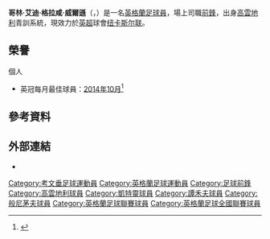 {{noteTA
|G1=足球
|G2=FAcup
|G3=UK Places
|G4=Country
|T=zh-hans:卡勒姆·威尔逊; zh-hk:哥林·威爾遜;
|1=zh-hans:基特宁; zh-hk:凱特靈;
|2=zh-hans:卡勒姆; zh-hk:哥林;
|3=zh-hans:塔姆沃思; zh-hk:譚禾夫;
|4=zh-hans:埃迪; zh-hk:艾迪;
|5=zh-hans:格拉汉姆; zh-hk:格拉咸;
|6=zh-hans:格拉汉姆; zh-hk:格拉咸;
}}
{{Infobox football biography
| name = 哥林·威爾遜<br >''Callum Wilson''
| image = Callum Wilson 2021-08-07 1.jpg
| image_size = 
| caption = 2021年威爾遜效力[[纽卡斯尔联足球俱乐部|纽卡斯尔联]]
| fullname = Callum Eddie Graham Wilson<ref name="Hugman2010-11">{{Cite book
 | editor-first = Barry J.
 | editor-last = Hugman
 | title = The PFA Footballers' Who's Who 2010–11
 | year = 2010
 | publisher = Mainstream Publishing
 | isbn = 978-1-84596-601-0
 | page = 440 }}</ref>
| birth_date  = {{birth date and age|df=y|1992|02|27}}<ref name="Hugman2010-11"/>
| birth_place = {{ENG}}[[考文垂|考文垂]]
| height = {{height|ft=5|in=11}}<ref name="Hugman2010-11"/>
| currentclub = [[纽卡斯尔联足球俱乐部|纽卡斯尔联]]
| clubnumber = 9
| position = [[前鋒_(足球)|前鋒]]
| youthyears1 = –2009
| youthclubs1 = [[考文垂足球俱乐部|高雲地利]]
| years1 = 2009–2014
| clubs1 = [[考文垂足球俱乐部|高雲地利]]             
| caps1 = 49
| goals1 = 12
| years2 = 2010–2011     
| clubs2 = → [[基特宁足球俱乐部|凱特靈]]（外借）         
| caps2 =  17 
| goals2 = 1
| years3 = 2011      
| clubs3 = → [[塔姆沃思足球俱乐部|塔姆沃思]]（外借）           
| caps3 =  3 
| goals3 = 1
| years4 = 2014–2020     
| clubs4 = [[伯恩茅斯足球俱乐部|伯恩茅斯]]   
| caps4 = 171 
| goals4 = 61
| years5 = 2020–
| clubs5 = [[纽卡斯尔联足球俱乐部|纽卡斯尔联]] 
| caps5 = 26
| goals5 = 12
| nationalyears1 = 2014  
| nationalteam1 = [[英格蘭21歲以下足球代表隊|英格蘭U21]] 
| nationalcaps1 = 1 
| nationalgoals1 = 0
| nationalyears2 = 2018–
| nationalteam2 = [[英格蘭足球代表隊|英格蘭]] 
| nationalcaps2 = 4
| nationalgoals2 = 1
| club-update = 2021年5月2日
| nationalteam-update = 2020年9月13日
}}

'''哥林·艾迪·格拉咸·威爾遜'''（{{lang-en|'''Callum Eddie Graham Wilson'''}}，{{bd|1992年|2月17日|catidx=Wilson, Callum}}）是一名[[英格蘭|英格蘭]][[足球員|足球員]]，場上司職[[前鋒_(足球)|前鋒]]，出身[[考文垂足球俱乐部|高雲地利]]青訓系統，現效力於[[英超|英超]]球會[[纽卡斯尔联足球俱乐部|纽卡斯尔联]]。

==榮譽==
; 個人
* 英冠每月最佳球員：[[2014年至2015年英格蘭足球冠軍聯賽#每月最佳球員|2014年10月]]<ref>{{cite news |url=http://www1.skysports.com/football/news/11095/9553211/sky-bet-fl72-bournemouths-howe-and-wilson-secure-october-awards |title=Bournemouth's Howe and Wilson secure October awards |publisher=skysports.com |date=7 November 2014 |accessdate=7 November 2014 |archive-date=2018-09-26 |archive-url=https://web.archive.org/web/20180926014555/https://www.skysports.com/football/news/11095/9553211/sky-bet-fl72-bournemouths-howe-and-wilson-secure-october-awards |dead-url=no }}</ref>

== 參考資料 ==
{{reflist}}

== 外部連結 ==
*{{soccerbase|id=51997|name=哥林·威爾遜}}

{{纽卡斯尔联球员名单}}

{{DEFAULTSORT:Wilson, Callum}}
[[Category:考文垂足球運動員|Category:考文垂足球運動員]]
[[Category:英格蘭足球運動員|Category:英格蘭足球運動員]]
[[Category:足球前鋒|Category:足球前鋒]]
[[Category:高雲地利球員|Category:高雲地利球員]]
[[Category:凱特靈球員|Category:凱特靈球員]]
[[Category:譚禾夫球員|Category:譚禾夫球員]]
[[Category:般尼茅夫球員|Category:般尼茅夫球員]]
[[Category:英格蘭足球聯賽球員|Category:英格蘭足球聯賽球員]]
[[Category:英格蘭足球全國聯賽球員|Category:英格蘭足球全國聯賽球員]]